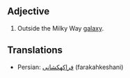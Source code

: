 {{rfc}}
== Adjective ==

#Outside the Milky Way [[galaxy]].


==Translations==
*Persian: [[فراكهكشانی]] (farakahkeshani)